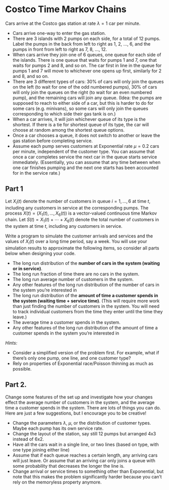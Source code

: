 # Costco Time Markov Chains {.unnumbered}

Cars arrive at the Costco gas station at rate $\lambda=1$ car per minute.

- Cars arrive one-way to enter the gas station.
- There are 3 islands with 2 pumps on each side, for a total of 12 pumps.
Label the pumps in the back from left to right as 1, 2, $\ldots$, 6, and the pumps in front from left to right as 7, 8, $\ldots$, 12.
- When cars arrive they join one of 6 queues, one queue for each side of the islands.
There is one queue that waits for pumps 1 and 7, one that  waits for pumps 2 and 8, and so on.
The car first in  line in the queue for pumps 1 and 7 will move to whichever one opens up first, similarly for 2 and 8, and so on.
- There are 3 different types of cars: 30% of cars will only join the queues on the left (to wait for one of the odd numbered pumps), 30% of cars will only join the queues on the right (to wait for an even numbered pump), and the remaining cars will join any queue.
(Idea: the pumps are supposed to reach to either side of a car, but this is harder to do for some cars (e.g. minivans), so some cars will only join the queues corresponding to which side their gas tank is on.)
- When a car arrives, it will join whichever queue of its type is the shortest.
If there is a tie for shortest queue of its type, the car will choose at random among the shortest queue options.
- Once a car chooses a queue, it does not switch to another or leave the gas station before completing service.
- Assume each pump serves customers at Exponential rate $\mu=0.2$ cars per minute, independent of the customer type.
You can assume that once a car completes service the next car in the queue starts service immediately.
(Essentially, you can assume that any time between when one car finishes pumping and the next one starts has been accounted for in the service rate.)





## Part 1

Let $X_i(t)$ denote the number of customers in queue $i=1,\ldots,6$ at time $t$, including any customers in service at the corresponding pumps.
The process $X(t)=(X_1(t), \ldots, X_6(t))$ is a vector-valued continuous time Markov chain.
Let $S(t) = X_1(t) + \cdots + X_6(t)$ denote the total number of customers in the system at time $t$, including any customers in service.

Write a program to simulate the customer arrivals and services and the values of $X_i(t)$ over a long time period, say a week.
You will use your simulation results to approximate the following items, so consider all parts below when designing your code.


- The long run distribution of the **number of cars in the system (waiting or in service)**.
- The long run fraction of time there are no cars in the system.
- The long run average number of customers in the system.
- Any other features of the long run distribution of the number of cars in the system you're interested in
- The long run distribution of the **amount of time a customer spends in the system (waiting time + service time)**.
(This will require more work than just finding the number of customers in the system.  You will need to track individual customers from the time they enter until the time they leave.)
- The average time a customer spends in the system.
- Any other features of the long run distribution of the amount of time a customer spends in the system you're interested in


*Hints:*

- Consider a simplified version of the problem first.
For example, what if there's only one pump, one line, and one customer type?
- Rely on properties of Exponential race/Poisson thinning as much as possible.


## Part 2.

Change some features of the set up and investigate how your changes effect the average number of customers in the system, and the average time a customer spends in the system. 
There are lots of things you can do. Here are just a few suggestions, but I encourage you to be creative!

- Change the parameters $\lambda$, $\mu$, or the distribution of customer types.
Maybe each pump has its own service rate.
- Change the layout of the station, say still 12 pumps but arranged 4x3 instead of 6x2.
- Have all the cars wait in a single line, or two lines (based on type, with one type joining either line)
- Assume that if each queue reaches a certain length, any arriving cars will just leave.
Or assume that an arriving car only joins a queue with some probability that decreases the longer the line is.
- Change arrival or service times to something other than Exponential, but note that this makes the problem significantly harder because you can't rely on the memoryless property anymore.


